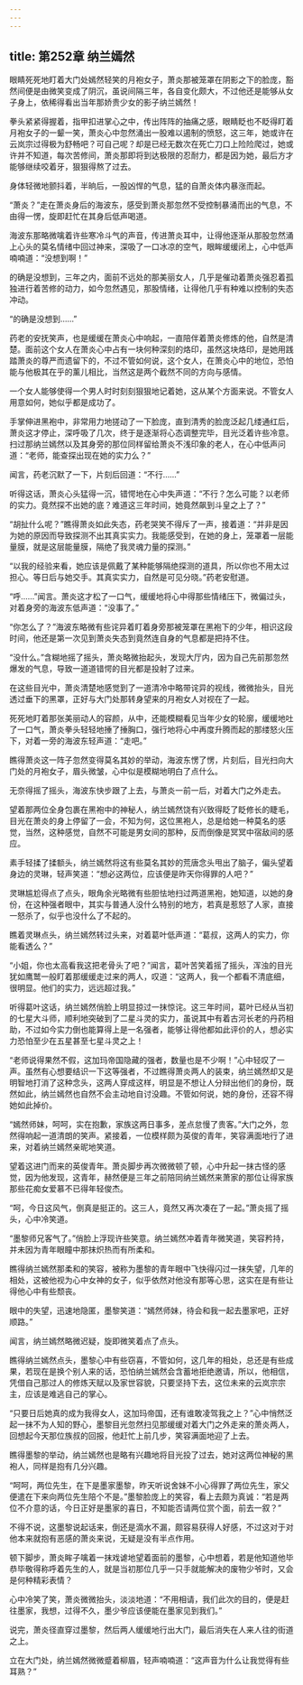 ```yaml
---
---
---
```

title: 第252章 纳兰嫣然
---



眼睛死死地盯着大门处嫣然轻笑的月袍女子，萧炎那被笼罩在阴影之下的脸庞，豁然间便是由微笑变成了阴沉，虽说间隔三年，各自变化颇大，不过他还是能够从女子身上，依稀得看出当年那娇贵少女的影子纳兰嫣然！

拳头紧紧得握着，指甲扣进掌心之中，传出阵阵的抽痛之感，眼睛眨也不眨得盯着月袍女子的一颦一笑，萧炎心中忽然涌出一股难以遏制的愤怒，这三年，她或许在云岚宗过得极为舒畅吧？可自己呢？却是已经无数次在死亡刀口上险险爬过，她或许并不知道，每次苦修间，萧炎那即将到达极限的忍耐力，都是因为她，最后方才能够继续咬着牙，狠狠得熬了过去。

身体轻微地颤抖着，半晌后，一股凶悍的气息，猛的自萧炎体内暴涨而起。

“萧炎？”走在萧炎身后的海波东，感受到萧炎那忽然不受控制暴涌而出的气息，不由得一愣，旋即赶忙在其身后低声喝道。

海波东那略微噙着许些寒冷斗气的声音，传进萧炎耳中，让得他逐渐从那股忽然涌上心头的莫名情绪中回过神来，深吸了一口冰凉的空气，眼眸缓缓闭上，心中低声喃喃道：“没想到啊！”

的确是没想到，三年之内，面前不远处的那美丽女人，几乎是催动着萧炎强忍着孤独进行着苦修的动力，如今忽然遇见，那股情绪，让得他几乎有种难以控制的失态冲动。

“的确是没想到……”

药老的安抚笑声，也是缓缓在萧炎心中响起，一直陪伴着萧炎修炼的他，自然是清楚。面前这个女人在萧炎心中占有一块何种深刻的烙印，虽然这块烙印，是她用践踏萧炎的尊严而遗留下的，不过不管如何说，这个女人，在萧炎心中的地位，恐怕能与他极其在乎的薰儿相比，当然这是两个截然不同的方向与感情。

一个女人能够使得一个男人时时刻刻狠狠地记着她，这从某个方面来说。不管女人用意如何，她似乎都是成功了。

手掌伸进黑袍中，非常用力地搓动了一下脸庞，直到清秀的脸庞泛起几缕通红后，萧炎这才停止，深呼吸了几次，终于是逐渐将心态调整完毕，目光泛着许些冷意。扫过那纳兰嫣然以及其身旁的那位同样留给萧炎不浅印象的老人，在心中低声问道：“老师，能查探出现在她的实力么？”

闻言，药老沉默了一下，片刻后回道：“不行……”

听得这话，萧炎心头猛得一沉，错愕地在心中失声道：“不行？怎么可能？以老师的实力。竟然探不出她的底？难道这三年时间，她竟然飙到斗皇之上了？”

“胡扯什么呢？”瞧得萧炎如此失态，药老哭笑不得斥了一声，接着道：“并非是因为她的原因而导致探测不出其真实实力。我能感受到，在她的身上，笼罩着一层能量膜，就是这层能量膜，隔绝了我灵魂力量的探测。”

“以我的经验来看，她应该是佩戴了某种能够隔绝探测的道具，所以你也不用太过担心。等日后与她交手。其真实实力，自然是可见分晓。”药老安慰道。

“呼……”闻言。萧炎这才松了一口气，缓缓地将心中得那些情绪压下，微偏过头，对着身旁的海波东低声道：“没事了。”

“你怎么了？”海波东略微有些诧异着盯着身旁那被笼罩在黑袍下的少年，相识这段时间，他还是第一次见到萧炎失态到竟然连自身的气息都是把持不住。

“没什么。”含糊地摇了摇头，萧炎略微抬起头，发现大厅内，因为自己先前那忽然爆发的气息，导致一道道错愕的目光都是投射了过来。

在这些目光中，萧炎清楚地感觉到了一道清冷中略带诧异的视线，微微抬头，目光透过垂下的黑罩，正好与大门处那转身望来的月袍女人对视在了一起。

死死地盯着那张美丽动人的容颜，从中，还能模糊看见当年少女的轮廓，缓缓地吐了一口气，萧炎拳头轻轻地捶了捶胸口，强行地将心中再度升腾而起的那缕怒火压下，对着一旁的海波东轻声道：“走吧。”

瞧得萧炎这一阵子忽然变得莫名其妙的举动，海波东愣了愣，片刻后，目光扫向大门处的月袍女子，眉头微皱，心中似是模糊地明白了点什么。

无奈得摇了摇头，海波东快步跟了上去，与萧炎一前一后，对着大门之外走去。

望着那两位全身包裹在黑袍中的神秘人，纳兰嫣然饶有兴致得眨了眨修长的睫毛，目光在萧炎的身上停留了一会，不知为何，这位黑袍人，总是给她一种莫名的感觉，当然，这种感觉，自然不可能是男女间的那种，反而倒像是冥冥中宿敌间的感应。

素手轻揉了揉额头，纳兰嫣然将这有些莫名其妙的荒唐念头甩出了脑子，偏头望着身边的灵琳，轻声笑道：“想必这两位，应该便是昨天你得罪的人吧？”

灵琳尴尬得点了点头，眼角余光略微有些胆怯地扫过两道黑袍，她知道，以她的身份，在这种强者眼中，其实与普通人没什么特别的地方，若真是惹怒了人家，直接一怒杀了，似乎也没什么了不起的。

瞧着灵琳点头，纳兰嫣然转过头来，对着葛叶低声道：“葛叔，这两人的实力，你能看透么？”

“小姐，你也太高看我这把老骨头了吧？”闻言，葛叶苦笑着摇了摇头，浑浊的目光犹如鹰鹫一般盯着那缓缓走过来的两人，叹道：“这两人，我一个都看不清底细，很明显。他们的实力，远远超过我。”

听得葛叶这话，纳兰嫣然俏脸上明显掠过一抹惊诧。这三年时间，葛叶已经从当初的七星大斗师，顺利地突破到了二星斗灵的实力，虽说其中有着古河长老的丹药相助，不过如今实力倒也能算得上是一名强者，能够让得他都如此评价的人，想必实力恐怕至少在五星甚至七星斗灵之上！

“老师说得果然不假，这加玛帝国隐藏的强者，数量也是不少啊！”心中轻叹了一声。虽然有心想要结识一下这等强者，不过瞧得萧炎两人的装束，纳兰嫣然却又是明智地打消了这种念头，这两人穿成这样，明显是不想让人分辩出他们的身份，既然如此，纳兰嫣然也自然不会主动地自讨没趣。不管如何说，她的身份，还容不得她如此掉价。

“嫣然师妹，呵呵，实在抱歉，家族这两日事多，差点怠慢了贵客。”大门之外，忽然得响起一道清朗的笑声。紧接着，一位模样颇为英俊的青年，笑容满面地行了进来，对着纳兰嫣然亲昵地笑道。

望着这进门而来的英俊青年。萧炎脚步再次微微顿了顿，心中升起一抹古怪的感觉，因为他发现，这青年，赫然便是三年之前陪同纳兰嫣然来萧家的那位让得家族那些花痴女爱慕不已得年轻俊杰。

“呵，今日这风气，倒真是挺正的。这三人，竟然又再次凑在了一起。”萧炎摇了摇头，心中冷笑道。

“墨黎师兄客气了。”俏脸上浮现许些笑意。纳兰嫣然冲着青年微笑道，笑容矜持，并未因为青年眼瞳中那抹炽热而有所柔和。

瞧得纳兰嫣然那柔和的笑容，被称为墨黎的青年眼中飞快得闪过一抹失望，几年的相处，这被他视为心中女神的女子，似乎依然对他没有那等心思，这实在是有些让得他心中有些颓丧。

眼中的失望，迅速地隐匿，墨黎笑道：“嫣然师妹，待会和我一起去墨家吧，正好顺路。”

闻言，纳兰嫣然略微迟疑，旋即微笑着点了点头。

瞧得纳兰嫣然点头，墨黎心中有些窃喜，不管如何，这几年的相处，总还是有些成果，若现在是换个别人来的话，恐怕纳兰嫣然会含蓄地拒绝邀请，所以，他相信，凭借自己那过人的修炼天赋以及家世容貌，只要坚持下去，这位未来的云岚宗宗主，应该是难逃自己的掌心。

“只要日后她真的成为我得女人，这加玛帝国，还有谁敢凌驾我之上？”心中悄然泛起一抹不为人知的野心，墨黎目光忽然扫见那缓缓对着大门之外走来的萧炎两人，回想起今天那位族叔的回报，他赶忙上前几步，笑容满面地迎了上去。

瞧得墨黎的举动，纳兰嫣然也是略有兴趣地将目光投了过去，她对这两位神秘的黑袍人，同样是抱有几分兴趣。

“呵呵，两位先生，在下是墨家墨黎，昨天听说舍妹不小心得罪了两位先生，家父便遣在下来向两位先生陪个不是。”墨黎脸庞上的笑容，看上去颇为真诚：“若是两位不介意的话，今日正好是墨家的喜日，不知能否请两位赏个面，前去一叙？”

不得不说，这墨黎说起话来，倒还是滴水不漏，颇容易获得人好感，不过这对于对他本来就抱有恶感的萧炎来说，无疑是没有半点作用。

顿下脚步，萧炎眸子噙着一抹戏谑地望着面前的墨黎，心中想着，若是他知道他毕恭毕敬得称呼着先生的人，就是当初那位几乎一只手就能解决的废物少爷时，又会是何种精彩表情？

心中冷笑了笑，萧炎微微抬头，淡淡地道：“不用相请，我们此次的目的，便是赶往墨家，我想，过得不久，墨少爷应该便能在墨家见到我们。”

说完，萧炎径直穿过墨黎，然后两人缓缓地行出大门，最后消失在人来人往的街道之上。

立在大门处，纳兰嫣然微微蹙着柳眉，轻声喃喃道：“这声音为什么让我觉得有些耳熟？”
